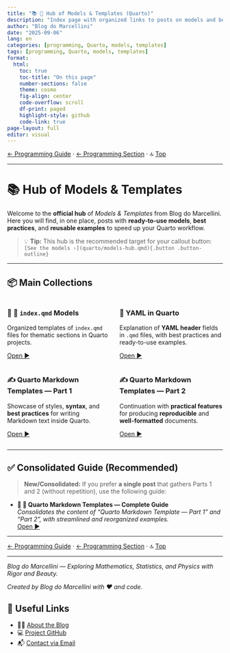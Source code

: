 ```yaml
---
title: "📚 📄 Hub of Models & Templates (Quarto)"
description: "Index page with organized links to posts on models and best practices in Quarto."
author: "Blog do Marcellini"
date: "2025-09-06"
lang: en
categories: [programming, Quarto, models, templates]
tags: [programming, Quarto, models, templates]
format:
  html:
    toc: true
    toc-title: "On this page"
    number-sections: false
    theme: cosmo
    fig-align: center
    code-overflow: scroll
    df-print: paged
    highlight-style: github
    code-link: true
page-layout: full
editor: visual
---
```


<!-- Breadcrumbs -->

[← Programming Guide](../guide-programming.qmd)  · [← Programming Section](../index.qmd)  · 🔝 [Top](#top)

---

# 📚 Hub of Models & Templates

Welcome to the **official hub** of *Models & Templates* from Blog do Marcellini.  
Here you will find, in one place, posts with **ready-to-use models**, **best practices**, and **reusable examples** to speed up your Quarto workflow.

> 💡 **Tip:** This hub is the recommended target for your callout button:  
> `[See the models ›](quarto/models-hub.qmd){.button .button-outline}`

---

## 📦 Main Collections

::: {.columns}
::: {.column width="50%"}

### 📘 📄 `index.qmd` Models

Organized templates of `index.qmd` files for thematic sections in Quarto projects.

[Open ▶](models-index-quarto.qmd){.button}
:::

::: {.column width="50%"}

### 🧭 YAML in Quarto

Explanation of **YAML header** fields in `.qmd` files, with best practices and ready-to-use examples.

[Open ▶](yaml-in-quarto.qmd){.button}
:::
:::

::: {.columns}
::: {.column width="50%"}

### ✍️ Quarto Markdown Templates — Part 1

Showcase of styles, **syntax**, and **best practices** for writing Markdown text inside Quarto.

[Open ▶](models-markdown.qmd){.button}
:::

::: {.column width="50%"}

### ✍️ Quarto Markdown Templates — Part 2

Continuation with **practical features** for producing **reproducible** and **well-formatted** documents.

[Open ▶](others-models-markdown.qmd){.button}
:::
:::

---

## ✅ Consolidated Guide (Recommended)

> **New/Consolidated:** If you prefer **a single post** that gathers Parts 1 and 2 (without repetition), use the following guide:

* **📘 📄 Quarto Markdown Templates — Complete Guide**  
  *Consolidates the content of “Quarto Markdown Template — Part 1” and “Part 2”, with streamlined and reorganized examples.*  
  [Open ▶](models-quarto-markdown.qmd){.button .button-outline}

---

<!-- Breadcrumbs -->

[← Programming Guide](../guide-programming.qmd)  · [← Programming Section](../index.qmd)  · 🔝 [Top](#top)

---

*Blog do Marcellini — Exploring Mathematics, Statistics, and Physics with Rigor and Beauty.*

:::{.callout-note}
*Created by Blog do Marcellini with ❤️ and code.*
:::

## 🔗 Useful Links

- 🧑‍🏫 [About the Blog](/posts/personal/about-the-blog.qmd)
- 💻 <a href="https://github.com/marcellini-celso/blog-marcellini-en.git" target="_blank">Project GitHub</a>
- 📬 [Contact via Email](mailto:prof.marcellini@gmail.com)

